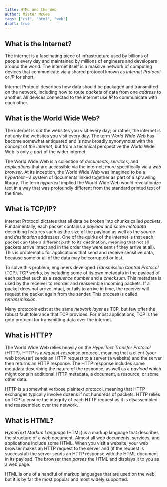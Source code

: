 ```yaml
---
title: HTML and the Web
author: Mister McGee
tags: ["csf", "html", "web"]
draft: true
---
```



## What is the Internet?
The internet is a fascinating piece of infrastructure used by billions of people every day and maintained by millions of engineers and developers around the world. The internet itself is a massive network of computing devices that communicate via a shared protocol known as *Internet Protocol* or *IP* for short.

Internet Protocol describes how data should be packaged and transmitted on the network, including how to route *packets* of data from one *address* to another. All devices connected to the internet use *IP* to communicate with each other.

## What is the World Wide Web?
The internet is *not* the websites you visit every day; or rather, the internet is not *only* the websites you visit every day. The term *World Wide Web* has become somewhat antiquated and is now broadly synonymous with the concept of *the internet*, but from a technical perspective the World Wide Web is only a *part* of the wider internet.

The World Wide Web is a collection of *documents*, *services*, and *applications* that are accessible via the internet, more specifically via a *web browser*. At its inception, the World Wide Web was imagined to be a *hypertext* - a system of documents linked together as part of a sprawling library. The term *hypertext* implied the World Wide Web would revolutionize text in a way that was profoundly different from the standard printed text of the time.

## What is TCP/IP?
Internet Protocol dictates that all data be broken into chunks called *packets*. Fundamentally, each packet contains a *payload* and some *metadata* describing features such as the size of the payload as well as the *source* and *destination* addresses. One of the quirks of the internet is that each packet can take a different path to its destination, meaning that not all packets arrive intact and in the order they were sent (if they arrive at all). This is problematic for applications that send and receive sensitive data, because some or all of the data may be corrupted or lost.

To solve this problem, engineers developed *Transmission Control Protocol* (TCP). TCP works, by including some of its own metadata in the payload of each packet such as a *sequence number* and a *checksum*. This metadata is used by the receiver to reorder and reassemble incoming packets. If a packet does not arrive intact, or fails to arrive in time, the receiver will request the packet again from the sender. This process is called *retransmission*.

Many protocols exist at the same *network layer* as TCP, but few offer the robust fault tolerance that TCP provides. For most applications, TCP is the goto protocol for transmitting data over the internet.

## What is HTTP?
The World Wide Web relies heavily on the *HyperText Transfer Protocol* (HTTP). HTTP is a *request-response* protocol, meaning that a client (your web browser) sends an HTTP request to a server (a website) and the server then returns an HTTP response. The HTTP response includes some metadata describing the nature of the response, as well as a *payload* which might contain additional HTTP metadata, a document, a resource, or some other data.

HTTP is a somewhat verbose plaintext protocol, meaning that HTTP exchanges typically involve dozens if not hundreds of packets. HTTP relies on TCP to ensure the integrity of each HTTP request as it is disassembled and reassembled over the network.

## What is HTML?

*HyperText Markup Language* (HTML) is a markup language that describes the structure of a web document. Almost all web documents, services, and applications include some HTML. When you visit a website, your web browser makes an HTTP request to the server and (if the request is successful) the server sends an HTTP response with the HTML document in its payload. The browser then *parses* the HTML and displays it to you as a web page.

HTML is one of a handful of markup languages that are used on the web, but it is by far the most popular and most widely supported. 